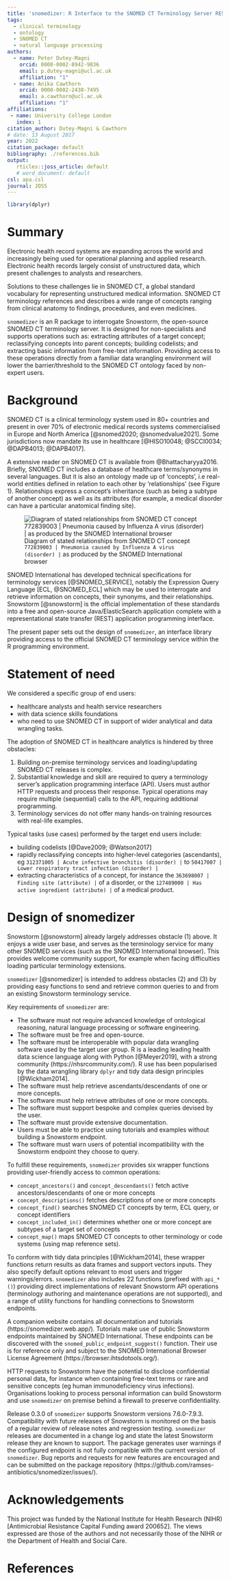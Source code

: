 ```yaml
---
title: 'snomedizer: R Interface to the SNOMED CT Terminology Server REST API'
tags:
  - clinical terminology
  - ontology
  - SNOMED CT
  - natural language processing
authors:
  - name: Peter Dutey-Magni
    orcid: 0000-0002-8942-9836
    email: p.dutey-magni@ucl.ac.uk
    affiliation: "1"
  - name: Anika Cawthorn
    orcid: 0000-0002-2438-7495
    email: a.cawthorn@ucl.ac.uk
    affiliation: "1"
affiliations:
 - name: University College London
   index: 1
citation_author: Dutey-Magni & Cawthorn
# date: 13 August 2017
year: 2022
citation_package: default
bibliography: ./references.bib
output: 
   rticles::joss_article: default
   # word_document: default
csl: apa.csl
journal: JOSS
---
```



```r
library(dplyr)
```

# Summary

Electronic health record systems are expanding across the world and increasingly being used for operational planning and applied research. Electronic health records largely consist of unstructured data, which present challenges to analysts and researchers. 

Solutions to these challenges lie in SNOMED CT, a global standard vocabulary for representing unstructured medical information. SNOMED CT terminology references and describes a wide range of concepts ranging from clinical anatomy to findings, procedures, and even medicines.

``snomedizer`` is an R package to interrogate Snowstorm, the open-source SNOMED CT terminology server. It is designed for non-specialists and supports operations such as: extracting attributes of a target concept; reclassifying concepts into parent concepts; building codelists; and extracting basic information from free-text information. Providing access to these operations directly from a familiar data wrangling environment will lower the barrier/threshold to the SNOMED CT ontology faced by non-expert users.

# Background 

SNOMED CT is a clinical terminology system used in 80+ countries and present in over 70% of electronic medical records systems commercialised in Europe and North America [@snomed2020; @snomedvalue2021]. Some jurisdictions now mandate its use in healthcare [@HISO10048; @SCCI0034; @DAPB4013; @DAPB4017]. 

A extensive reader on SNOMED CT is available from @Bhattacharyya2016. Briefly, SNOMED CT includes a database of healthcare terms/synonyms in several languages. But it is also an ontology made up of 'concepts', i.e real-world entities defined in relation to each other by 'relationships' (see Figure 1). Relationships express a concept's inheritance (such as being a subtype of another concept) as well as its attributes (for example, a medical disorder can have a particular anatomical finding site).

![Diagram of stated relationships from SNOMED CT concept `772839003 | Pneumonia caused by Influenza A virus (disorder) |` as produced by the SNOMED International browser](pneumonia_diagram.png) 

SNOMED International has developed technical specifications for terminology services [@SNOMED_SERVICE], notably the Expression Query Language [ECL, @SNOMED_ECL] which may be used to interrogate and retrieve information on concepts, their synonyms, and their relationships. Snowstorm [@snowstorm] is the official implementation of these standards into a free and open-source Java/ElasticSearch application complete with a representational state transfer (REST) application programming interface.

The present paper sets out the design of ``snomedizer``, an interface library providing access to the official SNOMED CT terminology service within the R programming environment.

# Statement of need

We considered a specific group of end users:

* healthcare analysts and health service researchers 
* with data science skills foundations
* who need to use SNOMED CT in support of wider analytical and data wrangling tasks.

The adoption of SNOMED CT in healthcare analytics is hindered by three obstacles:

1. Building on-premise terminology services and loading/updating SNOMED CT releases is complex.
2. Substantial knowledge and skill are required to query a terminology server's application programming interface (API). Users must author HTTP requests and process their response. Typical operations may require multiple (sequential) calls to the API, requiring additional programming.
3. Terminology services do not offer many hands-on training resources with real-life examples.

Typical tasks (use cases) performed by the target end users include:

- building codelists [@Dave2009; @Watson2017]
- rapidly reclassifying concepts into higher-level categories (ascendants), eg `312371005 | Acute infective bronchitis (disorder) |` to  `50417007 | Lower respiratory tract infection (disorder) |`
- extracting characteristics of a concept, for instance the `363698007 | Finding site (attribute) |` of a disorder, or the `127489000 | Has active ingredient (attribute) |` of a medical product.

# Design of snomedizer

Snowstorm [@snowstorm] already largely addresses obstacle (1) above. It enjoys a wide user base, and serves as the terminology service for many other SNOMED services (such as the SNOMED International browser). This provides welcome community support, for example when facing difficulties loading particular terminology extensions.

``snomedizer`` [@snomedizer] is intended to address obstacles (2) and (3) by providing easy functions to send and retrieve common queries to and from an existing Snowstorm terminology service.

Key requirements of ``snomedizer`` are:

* The software must not require advanced knowledge of ontological reasoning, natural language processing or software engineering.
* The software must be free and open-source.
* The software must be interoperable with popular data wrangling software used by the target user group. R is a leading leading health data science language along with Python [@Meyer2019], with a strong community (https://nhsrcommunity.com/). R use has been popularised by the data wrangling library ``dplyr`` and tidy data design principles [@Wickham2014]. 
* The software must help retrieve ascendants/descendants of one or more concepts.
* The software must help retrieve attributes of one or more concepts.
* The software must support bespoke and complex queries devised by the user.
* The software must provide extensive documentation.
* Users must be able to practice using tutorials and examples without building a Snowstorm endpoint.
* The software must warn users of potential incompatibility with the Snowstorm endpoint they choose to query.

To fulfill these requirements, ``snomedizer`` provides six wrapper functions providing user-friendly access to common operations:

* `concept_ancestors()` and `concept_descendants()` fetch active ancestors/descendants of one or more concepts
* `concept_descriptions()` fetches descriptions of one or more concepts
* `concept_find()` searches SNOMED CT concepts by term, ECL query, or concept identifiers
* `concept_included_in()` determines whether one or more concept are subtypes of a target set of concepts
* `concept_map()` maps SNOMED CT concepts to other terminology or code systems (using map reference sets).

To conform with tidy data principles [@Wickham2014], these wrapper functions return results as data frames and support vectors inputs. They also specify default options relevant to most users and trigger warnings/errors. ``snomedizer`` also includes 22 functions (prefixed with `api_*()`) providing direct implementations of relevant Snowstorm API operations (terminology authoring and maintenance operations are not supported), and a range of utility functions for handling connections to Snowstorm endpoints.

A companion website contains all documentation and tutorials (https://snomedizer.web.app/). Tutorials make use of public Snowstorm endpoints maintained by SNOMED International. These endpoints can be discovered with the `snomed_public_endpoint_suggest()` function. Their use is for reference only and subject to the SNOMED International Browser License Agreement (https://browser.ihtsdotools.org/).

HTTP requests to Snowstorm have the potential to disclose confidential personal data, for instance when containing free-text terms or rare and sensitive concepts (eg human immunodeficiency virus infections). Organisations looking to process personal information can build Snowstorm and use ``snomedizer`` on premise behind a firewall to preserve confidentiality.

Release 0.3.0 of ``snomedizer`` supports Snowstorm versions 7.6.0-7.9.3. Compatibility with future releases of Snowstorm is monitored on the basis of a regular review of release notes and regression testing. ``snomedizer`` releases are documented in a change log and state the latest Snowstorm release they are known to support. The package generates user warnings if the configured endpoint is not fully compatible with the current version of ``snomedizer``. Bug reports and requests for new features are encouraged and can be submitted on the package repository (https://github.com/ramses-antibiotics/snomedizer/issues/).


# Acknowledgements

This project was funded by the National Institute for Health Research (NIHR) [Antimicrobial Resistance Capital Funding award 200652]. The views expressed are those of the authors and not necessarily those of the NIHR or the Department of Health and Social Care.


# References
